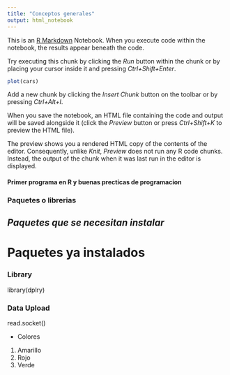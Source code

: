 ```yaml
---
title: "Conceptos generales"
output: html_notebook
---
```


This is an [R Markdown](http://rmarkdown.rstudio.com) Notebook. When you execute code within the notebook, the results appear beneath the code. 

Try executing this chunk by clicking the *Run* button within the chunk or by placing your cursor inside it and pressing *Ctrl+Shift+Enter*. 

```r
plot(cars)
```

Add a new chunk by clicking the *Insert Chunk* button on the toolbar or by pressing *Ctrl+Alt+I*.

When you save the notebook, an HTML file containing the code and output will be saved alongside it (click the *Preview* button or press *Ctrl+Shift+K* to preview the HTML file).

The preview shows you a rendered HTML copy of the contents of the editor. Consequently, unlike *Knit*, *Preview* does not run any R code chunks. Instead, the output of the chunk when it was last run in the editor is displayed.

#### Primer programa en R y buenas precticas de programacion ####

### Paquetes o librerias ###

## _Paquetes que se necesitan instalar_

# **Paquetes ya instalados**

### Library ###

library(dplry)

### Data Upload ###

read.socket()

* Colores
 1. Amarillo
 2. Rojo
 3. Verde